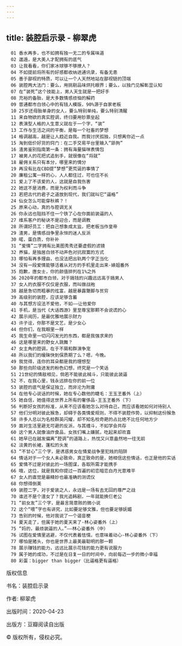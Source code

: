 ```yaml
---
---
---
```

title: 装腔启示录 - 柳翠虎
---


```
　01 香水再多，也不如拥有独一无二的专属味道
　02 邋遢，是大美人才配拥有的底气
　03 让我看看，你们家冰球够不够撩人？
　04 不如提前将所有的好感都收纳进通讯录，有备无患
　05 善于鄙视的特质，可以让一个人天然地站在鄙视链的顶端
　06 装腔两大法门：要么，用挑剔品味烘托眼界；要么，以独门见解彰显认知
　07 在“装死”这个技能上，男人天生就是一把好手
　08 充裕的备胎，是大多数情感烦恼的解药
　09 普通都市白领心中的有钱人模版，90%源于自家老板
　10 25岁还母胎单身的女人，要么特别单纯，要么特别清醒
　11 来自物欲的真实腔调，终归要用钞票垒起
　12 表演型人格的人生意义就在于一个字，“装”
　13 工作与生活之间的平衡，是每一个社畜的梦想
　14 格调越高，越是让人趋近自我。而我讨厌孤独，只想离你近一点
　15 淘到低价好货的窍门：在二手交易平台里输入“舔狗”
　16 渣男鉴别指南第一条：拥有海量猫咪表情包
　17 被男人的花把式追到手，就很像在“将就”
　18 雇佣关系只有本分，哪里来的情分
　19 再没有比在CBD提“梦想”更荒诞的事情了
　20 廉租公寓一样的心，人人都住过，可也住不长
　21 爱上了不该爱的人，这就是自我伤害
　22 她这不是消费，而是为权利而斗争
　23 若把古代的君子之道放到现代，我们就叫它“逼格”
　24 仙女怎么可能穿秋裤？！
　25 原来心动，真的与腔调无关
　26 你永远也阻挡不住一个铁了心在你面前装逼的人
　27 维系客户的秘诀不是迎合，而是调教
　28 所谓好员工：把自己想象成太监，把老板当作皇帝
　29 渣男，是情感战争里永恒的迷人反派
　30 喏，蛋白质，你补补
　31 “爱情”二字拥有比美图秀秀还要虚假的滤镜
　32 养猫，是独居白领不动声色对抗寂寞的方式
　33 哪怕有再多理由，也没法把出轨两个字正当化
　34 没有一段爱情能够活着从对方的手机里走出来-婊姐番外
　35 抱歉，唐女士，你的颜值排列在1%之外
　36 2020年的都市白领，对于搞钱的兴趣远远高于搞男人
　37 女人的衣服不仅仅是衣服，而叫做战袍
　38 越是急切而粗暴的炫富，越是暴露蹩脚与贫穷
　39 高级别的装腔，应该足够含蓄
　40 与其想方设法不爱他，不如——让他爱你
　41 手机，是当代《大话西游》里至尊宝那颗不会说谎的心
　42 展示阅历，是最优雅地展示财力
　43 许子诠，你那不是文艺，是少女心
　44 但你们，在我眼里一样
　45 我生命里一切闪闪发光的东西，都是我强求来的
　46 这是哪里来的野女人跳舞？
　47 女主角的腔调，在于不屑和群演争宠
　48 所以我们的暧昧快到保质期了么？嗯，今晚。
　49 我觉得，连你的耳朵都是我的理想型
　50 那些向阶级进发的粉色幻想，终究是一个笑话
　51 21世纪的情敌相见，倘若不能彼此械斗，只能彼此装逼
　52 不，在我心里，钱永远排在你的前一位
　53 装腔的底气是保证独立，而非沦为附庸
　54 在他专心说话的时候，她在专心数他的睫毛：王玉玊番外（上）
　55 她自信，她值得这世界上所有的奢侈品-王玉玊番外（下）
　56 判断好女孩的标准，从来不应该看她怎么对待自己，而应该看她如何对待别人
　57 他们分明对彼此猴急，却碍于各类情爱规则，不得不装腔作势，以抑制这份猴急
　58 许多人总以为名校群英闪耀，却不知名校奇葩的占比绝不比任何地方少
　59 面对生活里避无可避的反派，与其缠斗，不如学会共存
　60 这个男人就像油炸食品，女孩们嘴上嫌腻，吃起来却欢喜
　61 她早已在越发偏离“腔调”的道路上，热忱又兴意盎然地一往无前
　62 淡黄的长裙，蓬松的头发
　63 “不甘心”三个字，是诱惑男女在情爱战争里犯贱的陷阱
　64 情话对于一个女人未必致命，真正致命的是，她相信这些情话，也正是他的实话
　65 爱情不过是对彼此的一场图谋，各取所需才能携手
　66 哦，这位，就是我和你提过一百遍的初恋暗恋白月光意难平
　67 女人的直觉是最精妙也最准确的测谎仪
　68 你想得倒美
　69 装腔二字，对于爱装之人，永远是一场有去无回的尊严之战
　70 谁还不是个渣女了？我光追韩剧，一年就能换仨老公
　71 “前女友”三个字，是最言简意赅的微小说
　72 这个“喂”字也有讲究，比如要足够文雅，但也要足够妩媚
　73 告别的时候，他对我说了一个谐音梗
　74 夏天走了，但属于她的夏天来了-林心姿番外（上）
　75 “妈的，最烦装逼的人。”——林心姿番外（中）
　76 试图在爱情里逃避，不仅代表着怯懦，也意味着动心-林心姿番外（下）
　77 哪怕是猪头，你也是世界上最美最聪明的那一颗
　78 展示赚钱的能力，远远比展示花钱的能力更有说服力
　79 属于她的成功，不过是在日复一日的时间中，向前每迈一步的微小幸福
　80 彩蛋：bigger than bigger（比逼格更有逼格）
```






版权信息

书名：装腔启示录

作者: 柳翠虎

出版时间：2020-04-23

出版方：豆瓣阅读自出版

© 版权所有，侵权必究。